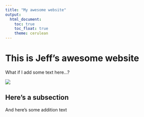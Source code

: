 ```yaml
---
title: "My awesome website"
output: 
  html_document:
    toc: true
    toc_float: true
    theme: cerulean
---
```


# This is Jeff's awesome website

What if I add some text here...?

![](https://media.giphy.com/media/drXGoW1iudhKw/giphy.gif)

## Here's a subsection

And here's some addition text

